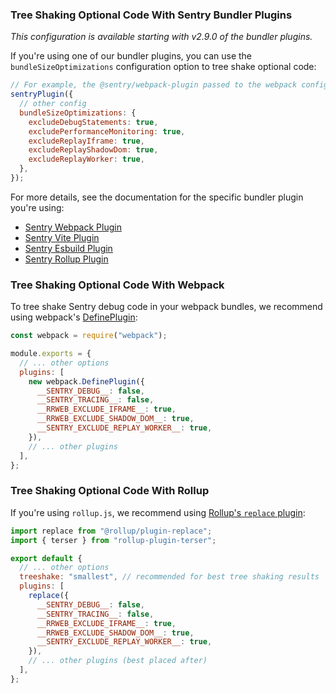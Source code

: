 ### Tree Shaking Optional Code With Sentry Bundler Plugins

_This configuration is available starting with v2.9.0 of the bundler plugins._

If you're using one of our bundler plugins, you can use the `bundleSizeOptimizations` configuration option to tree shake optional code:

```javascript
// For example, the @sentry/webpack-plugin passed to the webpack config
sentryPlugin({
  // other config
  bundleSizeOptimizations: {
    excludeDebugStatements: true,
    excludePerformanceMonitoring: true,
    excludeReplayIframe: true,
    excludeReplayShadowDom: true,
    excludeReplayWorker: true,
  },
});
```

For more details, see the documentation for the specific bundler plugin you're using:

- [Sentry Webpack Plugin](https://www.npmjs.com/package/@sentry/webpack-plugin)
- [Sentry Vite Plugin](https://www.npmjs.com/package/@sentry/vite-plugin)
- [Sentry Esbuild Plugin](https://www.npmjs.com/package/@sentry/esbuild-plugin)
- [Sentry Rollup Plugin](https://www.npmjs.com/package/@sentry/rollup-plugin)

### Tree Shaking Optional Code With Webpack

To tree shake Sentry debug code in your webpack bundles, we recommend using webpack's [DefinePlugin](https://webpack.js.org/plugins/define-plugin/):

```javascript {filename:webpack.config.js}
const webpack = require("webpack");

module.exports = {
  // ... other options
  plugins: [
    new webpack.DefinePlugin({
      __SENTRY_DEBUG__: false,
      __SENTRY_TRACING__: false,
      __RRWEB_EXCLUDE_IFRAME__: true,
      __RRWEB_EXCLUDE_SHADOW_DOM__: true,
      __SENTRY_EXCLUDE_REPLAY_WORKER__: true,
    }),
    // ... other plugins
  ],
};
```

### Tree Shaking Optional Code With Rollup

If you're using `rollup.js`, we recommend using [Rollup's `replace` plugin](https://github.com/rollup/plugins/tree/master/packages/replace):

```javascript {filename:rollup.config.js}
import replace from "@rollup/plugin-replace";
import { terser } from "rollup-plugin-terser";

export default {
  // ... other options
  treeshake: "smallest", // recommended for best tree shaking results
  plugins: [
    replace({
      __SENTRY_DEBUG__: false,
      __SENTRY_TRACING__: false,
      __RRWEB_EXCLUDE_IFRAME__: true,
      __RRWEB_EXCLUDE_SHADOW_DOM__: true,
      __SENTRY_EXCLUDE_REPLAY_WORKER__: true,
    }),
    // ... other plugins (best placed after)
  ],
};
```
